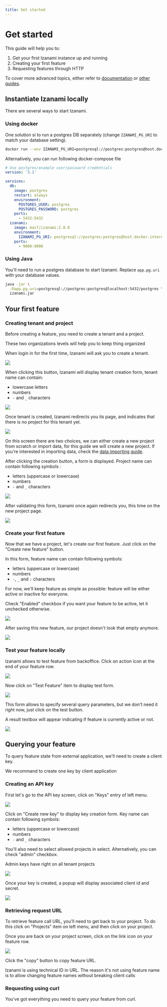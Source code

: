 ```yaml
---
title: Get started
---
```



# Get started

This guide will help you to:

1. Get your first Izanami instance up and running
2. Creating your first feature
3. Requesting features through HTTP

To cover more advanced topics, either refer to <a href="#" target="_blank">documentation</a> or <a href="#" target="_blank">other guides</a>.

## Instantiate Izanami locally

There are several ways to start Izanami.

### Using docker

One solution si to run a postgres DB separately (change `IZANAMI_PG_URI` to match your database setting).

```sh
docker run --env IZANAMI_PG_URI=postgresql://postgres:postgres@host.docker.internal:5432/postgres -p 9000:9000 izanami
```

Alternatively, you can run following docker-compose file

```yml
# Use postgres/example user/password credentials
version: '3.1'

services:
  db:
    image: postgres
    restart: always
    environment:
      POSTGRES_USER: postgres
      POSTGRES_PASSWORD: postgres
    ports:
      - 5432:5432
  izanami:
    image: maif/izanami:2.0.0
    environment:
      IZANAMI_PG_URI: postgresql://postgres:postgres@host.docker.internal:5432/postgres
    ports:
      - 9000:9000
```

### Using Java

You'll need to run a postgres database to start Izanami. Replace `app.pg.uri` with your database values.

```sh
java -jar \
  -Dapp.pg.uri=postgresql://postgres:postgres@localhost:5432/postgres \
  izanami.jar
```

## Your first feature

### Creating tenant and project

Before creating a feature, you need to create a tenant and a project.

These two organizations levels will help you to keep thing organized

When login in for the first time, Izanami will ask you to create a tenant.

<img src={emptyLandingPage} />

When clicking this button, Izanami will display tenant creation form, tenant name can contain:

- lowercase letters
- numbers
- `-` and `_` characters

<img src={tenanForm} />

Once tenant is created, Izanami redirects you its page, and indicates that there is no project for this tenant yet.

<img src={firstTenant} />

On this screen there are two choices, we can either create a new project from scratch or import data, for this guide we will create a new project.
If you're interested in importing data, check the <a href="#">data importing guide</a>.

After clicking the creation button, a form is displayed. Project name can contain following symbols :

- letters (uppercase or lowercase)
- numbers
- `-` and `_` characters

<img src={projectForm} />

After validating this form, Izanami once again redirects you, this time on the new project page.

<img src={firstProject} />

### Create your first feature

Now that we have a project, let's create our first feature. Just click on the "Create new feature" button.

In this form, feature name can contain following symbols:

- letters (uppercase or lowercase)
- numbers
- `-`, `_` and `:` characters

For now, we'll keep feature as simple as possible: feature will be either active or inactive for everyone.

Check "Enabled" checkbox if you want your feature to be active, let it unchecked otherwise.

<img src={featureForm} />

After saving this new feature, our project doesn't look that empty anymore.

<img src={firstFeature} />

### Test your feature locally

Izanami allows to test feature from backoffice. Click on action icon at the end of your feature row.

<img src={testMenu} />

Now click on "Test Feature" item to display test form.

<img src={testForm} />

This form allows to specify several query parameters, but we don't need it right now, just click on the test button.

A result textbox will appear indicating if feature is currently active or not.

<img src={featureResult} />

## Querying your feature

To query feature state from external application, we'll need to create a client key.

<Note>We recommand to create one key by client application</Note>

### Creating an API key

First let's go to the API key screen, click on "Keys" entry of left menu.

<img src={keyScreen} />

Click on "Create new key" to display key creation form. Key name can contain following symbols:

- letters (uppercase or lowercase)
- numbers
- `-` and `_` characters

You'll also need to select allowed projects in select. Alternatively, you can check "admin" checkbox.

<Note>Admin keys have right on all tenant projects</Note>

<img src={keyForm} />

Once your key is created, a popup will display associated client id and secret.

<img src={keySecret} />

### Retrieving request URL

To retrieve feature call URL, you'll need to get back to your project.
To do this click on "Projects" item on left menu, and then click on your project.

Once you are back on your project screen, click on the link icon on your feature row.

<img src={urlScreen} />

Click the "copy" button to copy feature URL.

<Note>
  Izanami is using technical ID in URL. The reason it's not using feature name
  is to allow changing feature names without breaking client calls
</Note>

### Requesting using curl

You've got everything you need to query your feature from curl.

<Curl />

